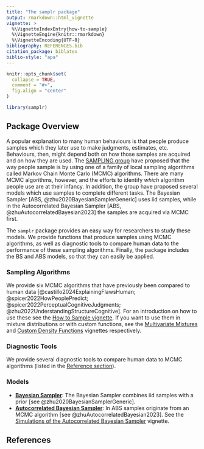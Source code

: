```yaml
---
title: "The samplr package"
output: rmarkdown::html_vignette
vignette: >
  %\VignetteIndexEntry{how-to-sample}
  %\VignetteEngine{knitr::rmarkdown}
  %\VignetteEncoding{UTF-8}
bibliography: REFERENCES.bib
citation_package: biblatex
biblio-style: "apa"
---
```


```r
knitr::opts_chunk$set(
  collapse = TRUE,
  comment = "#>",
  fig.align = "center"
)
```

```r
library(samplr)
```
## Package Overview
A popular explanation to many human behaviours is that people produce samples which they later use to make judgments, estimates, etc. Behaviours, then, might depend both on how those samples are acquired and on how they are used. The [SAMPLING group](https://sampling.warwick.ac.uk) have proposed that the way people sample is by using one of a family of local sampling algorithms called Markov Chain Monte Carlo (MCMC) algorithms. There are many MCMC algorithms, however, and the efforts to identify *which* algorithm people use are at their infancy. In addition, the group have proposed several models which use samples to complete different tasks. The Bayesian Sampler [ABS, @zhu2020BayesianSamplerGeneric] uses iid samples, while in the Autocorrelated Bayesian Sampler [ABS, @zhuAutocorrelatedBayesian2023] the samples are acquired via MCMC first. 

The `samplr` package provides an easy way for researchers to study these models. We provide functions that produce samples using MCMC algorithms, as well as diagnostic tools to compare human data to the performance of these sampling algorithms. Finally, the package includes the BS and ABS models, so that they can easily be applied. 

### Sampling Algorithms
We provide six MCMC algorithms that have previously been compared to human data [@castillo2024ExplainingFlawsHuman; @spicer2022HowPeoplePredict; @spicer2022PerceptualCognitiveJudgments; @zhu2022UnderstandingStructureCognitive]. For an introduction on how to use these see the [How to Sample vignette](how-to-sample.html). If you want to use them in mixture distributions or with custom functions, see the [Multivariate Mixtures](multivariate-mixtures.html) and [Custom Density Functions](custom-density-functions.html) vignettes respectively. 

### Diagnostic Tools
We provide several diagnostic tools to compare human data to MCMC algorithms (listed in the [Reference section](../reference/index.html)). 

### Models
* **[Bayesian Sampler](../reference/Bayesian_Sampler.html)**: The Bayesian Sampler combines iid samples with a prior [see @zhu2020BayesianSamplerGeneric]. 
* **[Autocorrelated Bayesian Sampler](../reference/Zhu23ABS.html)**: In ABS samples originate from an MCMC algorithm [see @zhuAutocorrelatedBayesian2023]. See the [Simulations of the Autocorrelated Bayesian Sampler](Simulations-of-the-Autocorrelated-Bayesian-Sampler.html) vignette.

## References